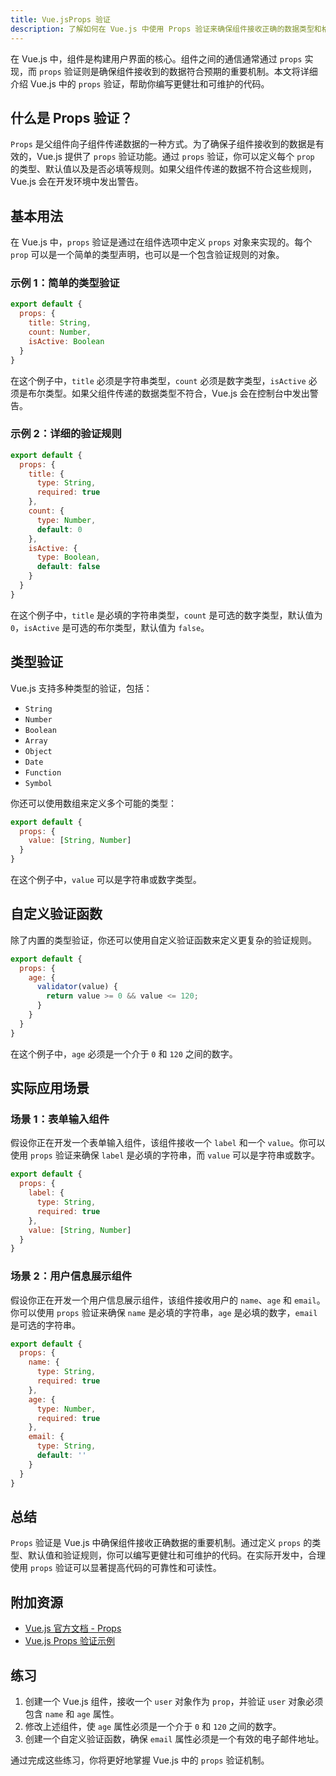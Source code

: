```yaml
---
title: Vue.jsProps 验证
description: 了解如何在 Vue.js 中使用 Props 验证来确保组件接收正确的数据类型和格式。
---
```


在 Vue.js 中，组件是构建用户界面的核心。组件之间的通信通常通过 `props` 实现，而 `props` 验证则是确保组件接收到的数据符合预期的重要机制。本文将详细介绍 Vue.js 中的 `props` 验证，帮助你编写更健壮和可维护的代码。

## 什么是 Props 验证？

`Props` 是父组件向子组件传递数据的一种方式。为了确保子组件接收到的数据是有效的，Vue.js 提供了 `props` 验证功能。通过 `props` 验证，你可以定义每个 `prop` 的类型、默认值以及是否必填等规则。如果父组件传递的数据不符合这些规则，Vue.js 会在开发环境中发出警告。

## 基本用法

在 Vue.js 中，`props` 验证是通过在组件选项中定义 `props` 对象来实现的。每个 `prop` 可以是一个简单的类型声明，也可以是一个包含验证规则的对象。

### 示例 1：简单的类型验证

```javascript
export default {
  props: {
    title: String,
    count: Number,
    isActive: Boolean
  }
}
```

在这个例子中，`title` 必须是字符串类型，`count` 必须是数字类型，`isActive` 必须是布尔类型。如果父组件传递的数据类型不符合，Vue.js 会在控制台中发出警告。

### 示例 2：详细的验证规则

```javascript
export default {
  props: {
    title: {
      type: String,
      required: true
    },
    count: {
      type: Number,
      default: 0
    },
    isActive: {
      type: Boolean,
      default: false
    }
  }
}
```

在这个例子中，`title` 是必填的字符串类型，`count` 是可选的数字类型，默认值为 `0`，`isActive` 是可选的布尔类型，默认值为 `false`。

## 类型验证

Vue.js 支持多种类型的验证，包括：

- `String`
- `Number`
- `Boolean`
- `Array`
- `Object`
- `Date`
- `Function`
- `Symbol`

你还可以使用数组来定义多个可能的类型：

```javascript
export default {
  props: {
    value: [String, Number]
  }
}
```

在这个例子中，`value` 可以是字符串或数字类型。

## 自定义验证函数

除了内置的类型验证，你还可以使用自定义验证函数来定义更复杂的验证规则。

```javascript
export default {
  props: {
    age: {
      validator(value) {
        return value >= 0 && value <= 120;
      }
    }
  }
}
```

在这个例子中，`age` 必须是一个介于 `0` 和 `120` 之间的数字。

## 实际应用场景

### 场景 1：表单输入组件

假设你正在开发一个表单输入组件，该组件接收一个 `label` 和一个 `value`。你可以使用 `props` 验证来确保 `label` 是必填的字符串，而 `value` 可以是字符串或数字。

```javascript
export default {
  props: {
    label: {
      type: String,
      required: true
    },
    value: [String, Number]
  }
}
```

### 场景 2：用户信息展示组件

假设你正在开发一个用户信息展示组件，该组件接收用户的 `name`、`age` 和 `email`。你可以使用 `props` 验证来确保 `name` 是必填的字符串，`age` 是必填的数字，`email` 是可选的字符串。

```javascript
export default {
  props: {
    name: {
      type: String,
      required: true
    },
    age: {
      type: Number,
      required: true
    },
    email: {
      type: String,
      default: ''
    }
  }
}
```

## 总结

`Props` 验证是 Vue.js 中确保组件接收正确数据的重要机制。通过定义 `props` 的类型、默认值和验证规则，你可以编写更健壮和可维护的代码。在实际开发中，合理使用 `props` 验证可以显著提高代码的可靠性和可读性。

## 附加资源

- [Vue.js 官方文档 - Props](https://v3.vuejs.org/guide/component-props.html)
- [Vue.js Props 验证示例](https://vuejs.org/v2/guide/components-props.html#Prop-Validation)

## 练习

1. 创建一个 Vue.js 组件，接收一个 `user` 对象作为 `prop`，并验证 `user` 对象必须包含 `name` 和 `age` 属性。
2. 修改上述组件，使 `age` 属性必须是一个介于 `0` 和 `120` 之间的数字。
3. 创建一个自定义验证函数，确保 `email` 属性必须是一个有效的电子邮件地址。

通过完成这些练习，你将更好地掌握 Vue.js 中的 `props` 验证机制。